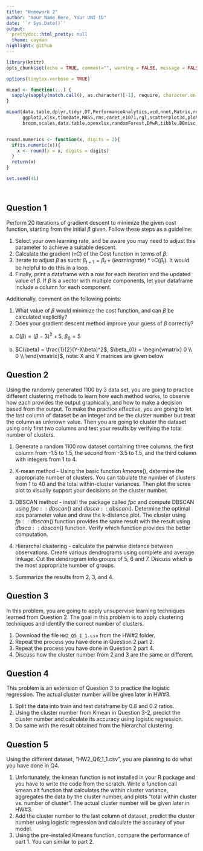 ```yaml
---
title: "Homework 2"
author: "Your Name Here, Your UNI ID"
date: '`r Sys.Date()`'
output:
  prettydoc::html_pretty: null
  theme: cayman
highlight: github
---
```

  ```r
library(knitr)
opts_chunk$set(echo = TRUE, comment="", warning = FALSE, message = FALSE, tidy.opts=list(width.cutoff=55), tidy = TRUE)
```
```r
options(tinytex.verbose = TRUE)
```

```r
mLoad <- function(...) {
  sapply(sapply(match.call(), as.character)[-1], require, character.only = TRUE)
}

mLoad(data.table,dplyr,tidyr,DT,PerformanceAnalytics,vcd,nnet,Matrix,reshape,
      ggplot2,xlsx,timeDate,MASS,rms,caret,e1071,rgl,scatterplot3d,plotly,rminer,ROCR,sp,grid,
      broom,scales,data.table,openxlsx,randomForest,DMwR,tibble,BBmisc,missRanger,corrplot)
```

```r

```

```r

round.numerics <- function(x, digits = 2){
  if(is.numeric(x)){
    x <- round(x = x, digits = digits)
  }
  return(x)
}

```

```r
set.seed(41)
```

```r

```

```r

```



## Question 1

Perform 20 iterations of gradient descent to minimize the given cost function, starting from the initial $\beta$ given. Follow these steps as a guideline:  
  
  1. Select your own learning rate, and be aware you may need to adjust this parameter to achieve a suitable descent.  
  2. Calculate the gradient ($\triangledown C$) of the Cost function in terms of $\beta$.  
  3. Iterate to adjust $\beta$ as such: $\beta_{t+1} = \beta_t+(learningrate)*\triangledown C(\beta_t)$. It would be helpful to do this in a loop.
  4. Finally, print a dataframe with a row for each iteration and the updated value of $\beta$. If $\beta$ is a vector with multiple components, let your dataframe include a column for each component.    

Additionally, comment on the following points:    

  1. What value of $\beta$ would minimize the cost function, and can $\beta$ be calculated explicitly?  
  2. Does your gradient descent method improve your guess of $\beta$ correctly?    

a)  $C(\beta) = (\beta-3)^2+5$, $\beta_{0} = 5$

b) $C(\beta) = \frac{1}{2}(Y-X\beta)^2$, $\beta_{0} = \begin{vmatrix}
  0 \\
  0 \\
  \end{vmatrix}$, note: X and Y matrices are given below

## Question 2
Using the randomly generated 1100 by 3 data set, you are going to practice different clustering methods to learn how each method works, to observe how each provides the output graphically, and how to make a decision based from the output. To make the practice effective, you are going to let the last column of dataset be an integer and be the cluster number but treat the column as unknown value. Then you are going to cluster the dataset using only first two columns and test your results by verifying the total number of clusters. 

1. Generate a random 1100 row dataset containing three columns, the first column from -1.5 to 1.5, the second from -3.5 to 1.5, and the third column with integers from 1 to 4.  

2.  K-mean method - Using the basic function $kmeans()$, determine the appropriate number of clusters. You can tabulate the number of clusters from 1 to 40 and the total within-cluster variances. Then plot the scree plot to visually support your decisions on the cluster number. 

3. DBSCAN method - install the package called $fpc$ and compute DBSCAN using $fpc::dbscan()$ and $dbsca::dbscan()$. Determine the optimal eps parameter value and draw the k-distance plot. The cluster using $fp::dbscan()$ function provides the same result with the result using $dbsca::dbscan()$ function. Verify which function provides the better computation. 

4. Hierarchal clustering - calculate the pairwise distance between observations. Create various dendrograms using complete and average linkage. Cut the dendrogram into groups of 5, 6 and 7. Discuss which is the most appropriate number of groups.

5. Summarize the results from 2, 3, and 4. 

## Question 3
In this problem, you are going to apply unsupervise learning techniques learned from Question 2. The goal in this problem is to apply clustering techniques and identify the correct number of clusters. 

1. Download the file ``HW2_Q5_1_1.csv`` from the HW#2 folder. 
2. Repeat the process you have done in Question 2 part 2.
3. Repeat the process you have done in Question 2 part 4.
4. Discuss how the cluster number from 2 and 3 are the same or different. 

## Question 4
This problem is an extension of Question 3 to practice the logistic regression. The actual cluster number will be given later in HW#3. 

1. Split the data into train and test dataframe by 0.8 and 0.2 ratios. 
2. Using the cluster number from Kmean in Question 3-2, predict the cluster number and calculate its accuracy using logistic regression. 
3. Do same with the result obtained from the hierarchal clustering. 

## Question 5
Using the different dataset, “HW2_Q6_1_1.csv”, you are planning to do what you have done in Q4. 

1. Unfortunately, the kmean function is not installed in your R package and you have to write the code from the scratch. Write a function call kmean.alt function that calculates the within cluster variance, aggregates the data by the cluster number, and plots “total within cluster vs. number of cluster”. The actual cluster number will be given later in HW#3. 
2. Add the cluster number to the last column of dataset, predict the cluster number using logistic regression and calculate the accuracy of your model. 
3. Using the pre-instaled Kmeans function, compare the performance of part 1. You can similar to part 2. 